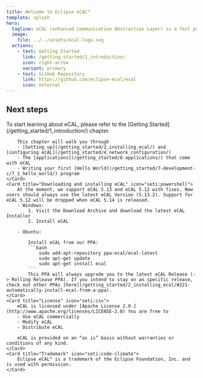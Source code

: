 ```yaml
---
title: Welcome to Eclipse eCAL™
template: splash
hero:
  tagline: eCAL (enhanced Communication Abstraction Layer) is a fast publish-subscribe middleware that can manage inter-process data exchange, as well as inter-host communication.
  image:
    file: ../../assets/ecal-logo.svg
  actions:
    - text: Getting Started
      link: /getting_started/1_introduction/
      icon: right-arrow
      variant: primary
    - text: GitHub Repository
      link: https://github.com/eclipse-ecal/ecal
      icon: external
---
```



## Next steps

<CardGrid stagger>
	<Card title="Getting Started" icon="open-book">
		To start learning about eCAL, please refer to the [Getting Started](/getting_started/1_introduction/) chapter.

		This chapter will walk you through
		- [Setting up](/getting_started/2_installing_ecal/) and [configuring eCAL](/getting_started/4_network_configuration/)
		- The [applications](/getting_started/6-applications/) that come with eCAL
		- Writing your first [Hello World](/getting_started/7-development-c/7_1_hello_world/) program
	</Card>
	<Card title="Downloading and installing eCAL" icon="seti:powershell">
		At the moment, we support eCAL 5.13 and eCAL 5.12 with fixes. New users should always use the latest eCAL Version (5.13.2). Support for eCAL 5.12 will be dropped when eCAL 5.14 is released.
		- Windows:
			1. Visit the Download Archive and download the latest eCAL Installer
			2. Install eCAL

		- Ubuntu:

			Install eCAL from our PPA:
			```bash
				sudo add-apt-repository ppa:ecal/ecal-latest
				sudo apt-get update
				sudo apt-get install ecal
			```
			This PPA will always upgrade you to the latest eCAL Release (-> Rolling Release PPA). If you intend to stay on an specific release, check out other PPAs [here](/getting_started/2_installing_ecal/#221-automatically-install-ecal-from-a-ppa).
	</Card>
	<Card title="License" icon="seti:csv">
		eCAL is licensed under [Apache License 2.0.](http://www.apache.org/licenses/LICENSE-2.0) You are free to
		- Use eCAL commercially
		- Modify eCAL
		- Distribute eCAL

		eCAL is provided on an “as is” basis without warranties or conditions of any kind.
	</Card>
	<Card title="Trademark" icon="seti:code-climate">
		Eclipse eCAL™ is a trademark of the Eclipse Foundation, Inc. and is used with permission.
	</Card>
</CardGrid>
